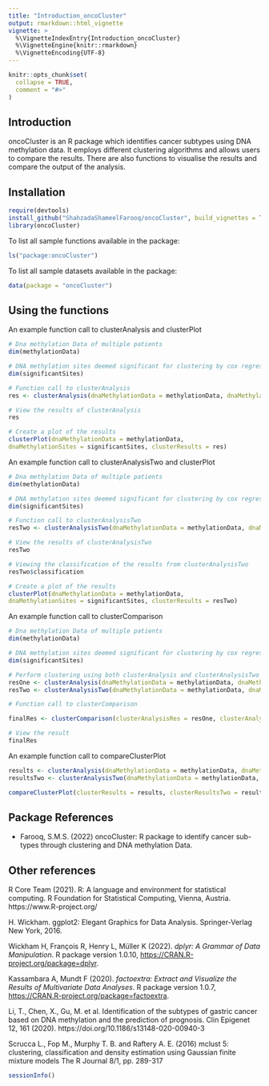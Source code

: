 ```yaml
---
title: "Introduction_oncoCluster"
output: rmarkdown::html_vignette
vignette: >
  %\VignetteIndexEntry{Introduction_oncoCluster}
  %\VignetteEngine{knitr::rmarkdown}
  %\VignetteEncoding{UTF-8}
---
```


```r
knitr::opts_chunk$set(
  collapse = TRUE,
  comment = "#>"
)
```

## Introduction

oncoCluster is an R package which identifies cancer subtypes using DNA 
methylation data. It employs different clustering algorithms and allows users to
compare the results. There are also functions to visualise the results and 
compare the output of the analysis.


## Installation

```r
require(devtools)
install_github("ShahzadaShameelFarooq/oncoCluster", build_vignettes = TRUE)
library(oncoCluster)
```

To list all sample functions available in the package:
``` r
ls("package:oncoCluster")
```
To list all sample datasets available in the package:
``` r
data(package = "oncoCluster")
```

## Using the functions

An example function call to clusterAnalysis and clusterPlot
```r
# Dna methylation Data of multiple patients 
dim(methylationData)

# DNA methylation sites deemed significant for clustering by cox regression
dim(significantSites)

# Function call to clusterAnalysis
res <- clusterAnalysis(dnaMethylationData = methylationData, dnaMethylationSites = significantSites)

# View the results of clusterAnalysis
res

# Create a plot of the results
clusterPlot(dnaMethylationData = methylationData,
dnaMethylationSites = significantSites, clusterResults = res)
```

An example function call to clusterAnalysisTwo and clusterPlot
```r
# Dna methylation Data of multiple patients 
dim(methylationData)

# DNA methylation sites deemed significant for clustering by cox regression
dim(significantSites)

# Function call to clusterAnalysisTwo
resTwo <- clusterAnalysisTwo(dnaMethylationData = methylationData, dnaMethylationSites = significantSites)

# View the results of clusterAnalysisTwo
resTwo

# Viewing the classification of the results from clusterAnalysisTwo
resTwo$classification

# Create a plot of the results
clusterPlot(dnaMethylationData = methylationData,
dnaMethylationSites = significantSites, clusterResults = resTwo)
```

An example function call to clusterComparison
```r
# Dna methylation Data of multiple patients 
dim(methylationData)

# DNA methylation sites deemed significant for clustering by cox regression
dim(significantSites)

# Perform clustering using both clusterAnalysis and clusterAnalysisTwo
resOne <- clusterAnalysis(dnaMethylationData = methylationData, dnaMethylationSites = significantSites)
resTwo <- clusterAnalysisTwo(dnaMethylationData = methylationData, dnaMethylationSites = significantSites)

# Function call to clusterComparison

finalRes <- clusterComparison(clusterAnalysisRes = resOne, clusterAnalysisTwoRes = resTwo)

# View the result
finalRes


```

An example function call to compareClusterPlot
```r
results <- clusterAnalysis(dnaMethylationData = methylationData, dnaMethylationSites = significantSites)
resultsTwo <- clusterAnalysisTwo(dnaMethylationData = methylationData, dnaMethylationSites = significantSites)

compareClusterPlot(clusterResults = results, clusterResultsTwo = resultsTwo)
```

## Package References

- Farooq, S.M.S. (2022) oncoCluster: R package to identify cancer sub-types 
  through clustering and DNA methylation Data.
  
## Other references

R Core Team (2021). R: A language and environment for statistical computing. R Foundation for Statistical Computing, Vienna, Austria. https://www.R-project.org/

H. Wickham. ggplot2: Elegant Graphics for Data Analysis. Springer-Verlag New York,
  2016.

Wickham H, François R, Henry L, Müller K (2022). _dplyr: A Grammar of Data
  Manipulation_. R package version 1.0.10,
  <https://CRAN.R-project.org/package=dplyr>.

Kassambara A, Mundt F (2020). _factoextra: Extract and Visualize the Results of
  Multivariate Data Analyses_. R package version 1.0.7,
  <https://CRAN.R-project.org/package=factoextra>.
  
Li, T., Chen, X., Gu, M. et al. Identification of the subtypes of gastric
cancer based on DNA methylation and the prediction of prognosis.
Clin Epigenet 12, 161 (2020). https://doi.org/10.1186/s13148-020-00940-3

Scrucca L., Fop M., Murphy T. B. and Raftery A. E. (2016) mclust 5: clustering, classification and
density estimation using Gaussian finite mixture models The R Journal 8/1, pp. 289-317

```r
sessionInfo()
```

